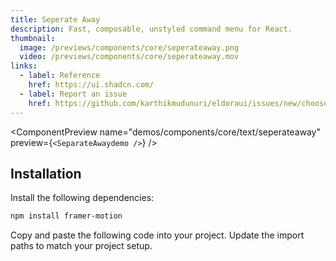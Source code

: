 ```yaml
---
title: Seperate Away
description: Fast, composable, unstyled command menu for React.
thumbnail:
  image: /previews/components/core/seperateaway.png
  video: /previews/components/core/seperateaway.mov
links:
  - label: Reference
    href: https://ui.shadcn.com/
  - label: Report an issue
    href: https://github.com/karthikmudunuri/eldoraui/issues/new/choose
---
```


<ComponentPreview
  name="demos/components/core/text/seperateaway"
  preview={`<SeparateAwaydemo />`}
/>

## Installation

<Steps>
  <Step>Install the following dependencies:</Step>

```bash
npm install framer-motion
```

  <Step>Copy and paste the following code into your project.</Step>
  <ComponentSource name="components/core/default/seperateaway" />
  <Step>Update the import paths to match your project setup.</Step>
</Steps>
